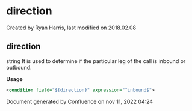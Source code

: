 
# direction 

 Created by  Ryan Harris, last modified on 2018.02.08

## direction

string It is used to determine if the particular leg of the call is inbound or outbound.

**Usage**

```xml
<condition field="${direction}" expression="^inbound$">
```

Document generated by Confluence on nov 11, 2022 04:24
